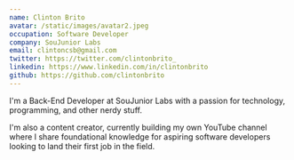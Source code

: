 ```yaml
---
name: Clinton Brito
avatar: /static/images/avatar2.jpeg
occupation: Software Developer
company: SouJunior Labs
email: clintoncsb@gmail.com
twitter: https://twitter.com/clintonbrito_
linkedin: https://www.linkedin.com/in/clintonbrito
github: https://github.com/clintonbrito
---
```


I'm a Back-End Developer at SouJunior Labs with a passion for technology, programming, and other nerdy stuff.

I'm also a content creator, currently building my own YouTube channel where I share foundational knowledge for aspiring software developers looking to land their first job in the field.
